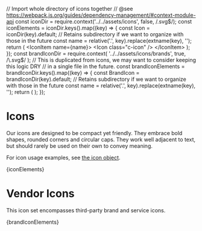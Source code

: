 // Import whole directory of icons together
// @see https://webpack.js.org/guides/dependency-management/#context-module-api
const iconDir = require.context('../../assets/icons', false, /\.svg$/);
const iconElements = iconDir.keys().map((key) => {
  const Icon = iconDir(key).default;
  // Retains subdirectory if we want to organize with those in the future
  const name = relative('.', key).replace(extname(key), '');
  return (
    <IconItem name={name}>
      <Icon class="c-icon" />
    </IconItem>
  );
});
const brandIconDir = require.context(
  '../../assets/icons/brands',
  true,
  /\.svg$/
);
// This is duplicated from icons, we may want to consider keeping this logic DRY
// in a single file in the future.
const brandIconElements = brandIconDir.keys().map((key) => {
  const BrandIcon = brandIconDir(key).default;
  // Retains subdirectory if we want to organize with those in the future
  const name = relative('.', key).replace(extname(key), '');
  return (
    <IconItem name={name}>
      <BrandIcon class="c-icon" />
    </IconItem>
  );
});

<Meta title="Design/Icons" />

# Icons

Our icons are designed to be compact yet friendly. They embrace bold shapes, rounded corners and circular caps. They work well adjacent to text, but should rarely be used on their own to convey meaning.

For icon usage examples, see [the icon object](/?path=/docs/components-icon--basic).

<IconGallery>{iconElements}</IconGallery>

# Vendor Icons

This icon set encompasses third-party brand and service icons.

<IconGallery>{brandIconElements}</IconGallery>

